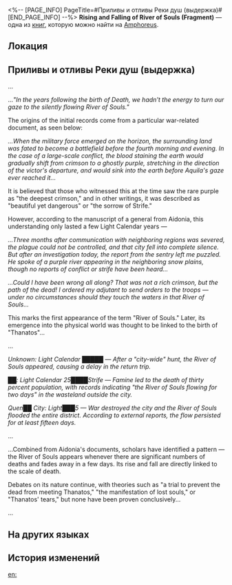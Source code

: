 <%-- [PAGE_INFO]
PageTitle=#Приливы и отливы Реки душ (выдержка)#
[END_PAGE_INFO] --%>
{{Дополнить}}
{{Книга Инфобокс
|id           = 524
|partIds      = 190851
|Название     = Rising and Falling of River of Souls (Fragment)
|Изображение  = Предмет Книга Амфореус 4.png
|Мир          = Amphoreus
|Томов        = 1
|Автор        = <!--нужно добавить-->
|Описание     = A shattered stone tablet recording local scholars' investigations and partial conclusions about the River of Souls. Its date of authorship remains unknown.
|Том1         = {{tx}}
|Источник1    = {{tx|Отсутствует источник}}
|Персонажи    = Aquila; Thanatos
|Фракции      = 
}}
'''Rising and Falling of River of Souls (Fragment)''' — одна из [[Книги|книг]], которую можно найти на [[Amphoreus]].

==Локация==
{{Отметка карты|<!--название карты-->|<!--id отметки-->}}

==Приливы и отливы Реки душ (выдержка)==
...

...''"In the years following the birth of Death, we hadn't the energy to turn our gaze to the silently flowing River of Souls."''

The origins of the initial records come from a particular war-related document, as seen below:

''...When the military force emerged on the horizon, the surrounding land was fated to become a battlefield before the fourth morning and evening. In the case of a large-scale conflict, the blood staining the earth would gradually shift from crimson to a ghostly purple, stretching in the direction of the victor's departure, and would sink into the earth before Aquila's gaze ever reached it...''

It is believed that those who witnessed this at the time saw the rare purple as "the deepest crimson," and in other writings, it was described as "beautiful yet dangerous" or "the sorrow of Strife."

However, according to the manuscript of a general from Aidonia, this understanding only lasted a few Light Calendar years &mdash;

''...Three months after communication with neighboring regions was severed, the plague could not be controlled, and that city fell into complete silence. But after an investigation today, the report from the sentry left me puzzled. He spoke of a purple river appearing in the neighboring snow plains, though no reports of conflict or strife have been heard...''

''...Could I have been wrong all along? That was not a rich crimson, but the path of the dead! I ordered my adjutant to send orders to the troops &mdash; under no circumstances should they touch the waters in that River of Souls...''

This marks the first appearance of the term "River of Souls." Later, its emergence into the physical world was thought to be linked to the birth of "Thanatos"...

...

''Unknown: Light Calendar █████ &mdash; After a "city-wide" hunt, the River of Souls appeared, causing a delay in the return trip.''

''██: Light Calendar 25████Strife &mdash; Famine led to the death of thirty percent population, with records indicating "the River of Souls flowing for two days" in the wasteland outside the city.''

''Quen██ City: Light███5 &mdash; War destroyed the city and the River of Souls flooded the entire district. According to external reports, the flow persisted for at least fifteen days.''

...

...Combined from Aidonia's documents, scholars have identified a pattern &mdash; the River of Souls appears whenever there are significant numbers of deaths and fades away in a few days. Its rise and fall are directly linked to the scale of death.

Debates on its nature continue, with theories such as "a trial to prevent the dead from meeting Thanatos," "the manifestation of lost souls," or "Thanatos' tears," but none have been proven conclusively...

...

==На других языках==
{{На других языках
|en   = Rising and Falling of River of Souls (Fragment)
|zhs  = 关于涨落的冥河（残卷）
|zht  = 關於漲落的冥河（殘卷）
|ja   = ステュクスの満ち引きについて（残編）
|ko   = 수위가 오르내리는 저승의 강에 대해 (잔권)
|es   = Sobre las subidas y bajadas del río Estigia (fragmento)
|fr   = Crues et décrues de la Rivière des âmes (Extrait)
|ru   = Приливы и отливы Реки душ (выдержка)
|th   = เกี่ยวกับการขึ้นลง ของแม่น้ำอนธการ (ชิ้นส่วน)
|vi   = Về Dòng Sông Styx Thăng Trầm (Mảnh Sách)
|de   = Über das Steigen und Fallen des Flusses der Seelen (Fragmente)
|id   = Tentang Sungai Jiwa yang Berfluktuasi (Fragmen)
|pt   = Ascensão e Queda do Rio das Almas (Fragmento)
}}

==История изменений==
{{История изменений|3.5}}

[[en:]]